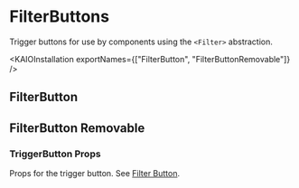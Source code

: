 
<Meta title="Tier 2/FilterButtons" />

# FilterButtons

<ResourceLinks
  sourceCode="https://github.com/cultureamp/kaizen-design-system/tree/main/packages/components/src/FilterButton"
  className="!mb-8"
/>

Trigger buttons for use by components using the `<Filter>` abstraction.

<KAIOInstallation exportNames={["FilterButton", "FilterButtonRemovable"]} />

## FilterButton

<Canvas of={FilterButtonExamples.Playground} />

<Controls of={FilterButtonExamples.Playground} />

<DocsStory of={FilterButtonExamples.SelectedValue} />

<DocsStory of={FilterButtonExamples.IsOpen} />

## FilterButton Removable

<Canvas of={FilterButtonRemovableExamples.Playground} />

<Controls of={FilterButtonRemovableExamples.Playground} />

### TriggerButton Props

Props for the trigger button. See [Filter Button](#filter-button).

<Canvas of={FilterButtonRemovableExamples.TriggerButtonProps} />

<DocsStory of={FilterButtonRemovableExamples.RemoveButtonProps} />
